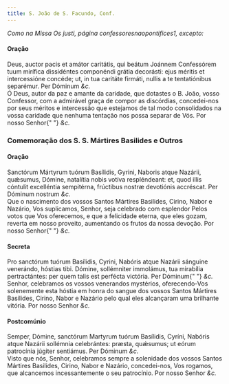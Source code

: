 ```yaml
---
title: S. João de S. Facundo, Conf.
---
```


<em>Como na Missa Os justi, página confessoresnaopontifices1, excepto:</em>

<h4 class="text-center">Oração</h4>
<div class="grid grid-cols-2 gap-5">
  <span class="text-justify">
    Deus, auctor pacis et amátor caritátis, qui beátum Joánnem Confessórem tuum
    mirífica dissidéntes componéndi grátia decorásti: ejus méritis et
    intercessióne concéde; ut, in tua caritáte firmáti, nullis a te
    tentatiónibus separémur. Per Dóminum <em>&c.</em>
  </div>
  <span class="text-justify">
    Ó Deus, autor da paz e amante da caridade, que dotastes o B. João, vosso
    Confessor, com a admirável graça de compor as discórdias, concedei-nos por
    seus méritos e intercessão que estejamos de tal modo consolidados na vossa
    caridade que nenhuma tentação nos possa separar de Vós. Por nosso Senhor{" "}
    <em>&c.</em>
  </div>
</div>

<h3 class="text-center">Comemoração dos S. S. Mártires Basilides e Outros</h3>

<h4 class="text-center">Oração</h4>
<div class="grid grid-cols-2 gap-5">
  <span class="text-justify">
    Sanctórum Mártyrum tuórum Basílidis, Gyrini, Naboris atque Nazárii,
    quǽsumus, Dómine, natalítia nobis votíva respléndeant: et, quod illis
    cóntulit excelléntia sempitérna, frúctibus nostræ devotiónis accréscat. Per
    Dóminum nostrum <em>&c.</em>
  </div>
  <span class="text-justify">
    Que o nascimento dos vossos Santos Mártires Basilides, Cirino, Nabor e
    Nazário, Vos suplicamos, Senhor, seja celebrado com esplendor Pelos votos
    que Vos oferecemos, e que a felicidade eterna, que eles gozam, reverta em
    nosso proveito, aumentando os frutos da nossa devoção. Por nosso Senhor{" "}
    <em>&c.</em>
  </div>
</div>

<h4 class="text-center">Secreta</h4>
<div class="grid grid-cols-2 gap-5">
  <span class="text-justify">
    Pro sanctórum tuórum Basílidis, Cyrini, Nabóris atque Nazárii sánguine
    venerándo, hóstias tibi. Dómine, sollémniter immolámus, tua mirabília
    pertractántes: per quem talis est perfécta victória. Per Dóminum{" "}
    <em>&c.</em>
  </div>
  <span class="text-justify">
    Senhor, celebramos os vossos venerandos mystérios, oferecendo-Vos
    solenemente esta hóstia em honra do sangue dos vossos Santos Mártires
    Basilides, Cirino, Nabor e Nazário pelo qual eles alcançaram uma brilhante
    vitória. Por nosso Senhor <em>&c.</em>
  </div>
</div>

<h4 class="text-center">Postcomúnio</h4>
<div class="grid grid-cols-2 gap-5">
  <span class="text-justify">
    Semper, Dómine, sanctórum Martyrum tuórum Basílidis, Cyríni, Nabóris atque
    Nazárii sollémnia celebrántes: præsta, quǽsumus; ut eórum patrocínia júgiter
    sentiámus. Per Dóminum <em>&c.</em>
  </div>
  <span class="text-justify">
    Visto que nós, Senhor, celebramos sempre a solenidade dos vossos Santos
    Mártires Basilides, Cirino, Nabor e Nazário, concedei-nos, Vos rogamos, que
    alcancemos incessantemente o seu patrocínio. Por nosso Senhor <em>&c.</em>
  </div>
</div>
